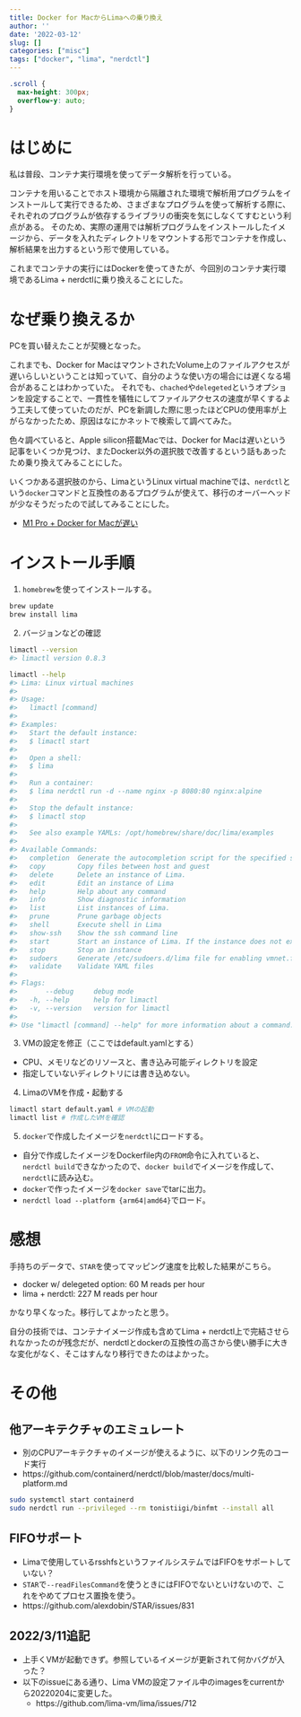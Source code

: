 ```yaml
---
title: Docker for MacからLimaへの乗り換え
author: ''
date: '2022-03-12'
slug: []
categories: ["misc"]
tags: ["docker", "lima", "nerdctl"]
---
```


```css
.scroll {
  max-height: 300px;
  overflow-y: auto;
}
```

# はじめに
私は普段、コンテナ実行環境を使ってデータ解析を行っている。

コンテナを用いることでホスト環境から隔離された環境で解析用プログラムをインストールして実行できるため、さまざまなプログラムを使って解析する際に、それぞれのプログラムが依存するライブラリの衝突を気にしなくてすむという利点がある。
そのため、実際の運用では解析プログラムをインストールしたイメージから、データを入れたディレクトリをマウントする形でコンテナを作成し、解析結果を出力するという形で使用している。

これまでコンテナの実行にはDockerを使ってきたが、今回別のコンテナ実行環境であるLima + nerdctlに乗り換えることにした。

# なぜ乗り換えるか
PCを買い替えたことが契機となった。

これまでも、Docker for MacはマウントされたVolume上のファイルアクセスが遅いらしいということは知っていて、自分のような使い方の場合には遅くなる場合があることはわかっていた。
それでも、`chached`や`delegeted`というオプションを設定することで、一貫性を犠牲にしてファイルアクセスの速度が早くするよう工夫して使っていたのだが、PCを新調した際に思ったほどCPUの使用率が上がらなかったため、原因はなにかネットで検索して調べてみた。

色々調べていると、Apple silicon搭載Macでは、Docker for Macは遅いという記事をいくつか見つけ、またDocker以外の選択肢で改善するという話もあったため乗り換えてみることにした。

いくつかある選択肢のから、LimaというLinux virtual machineでは、`nerdctl`という`docker`コマンドと互換性のあるプログラムが使えて、移行のオーバーヘッドが少なそうだったので試してみることにした。

* [M1 Pro + Docker for Macが遅い](https://qiita.com/naomichi-y/items/1e676139e3f9fbc75d3c)

# インストール手順

1. `homebrew`を使ってインストールする。

```bash
brew update
brew install lima
```

2. バージョンなどの確認

```bash
limactl --version
#> limactl version 0.8.3

limactl --help
#> Lima: Linux virtual machines
#> 
#> Usage:
#>   limactl [command]
#> 
#> Examples:
#>   Start the default instance:
#>   $ limactl start
#> 
#>   Open a shell:
#>   $ lima
#> 
#>   Run a container:
#>   $ lima nerdctl run -d --name nginx -p 8080:80 nginx:alpine
#> 
#>   Stop the default instance:
#>   $ limactl stop
#> 
#>   See also example YAMLs: /opt/homebrew/share/doc/lima/examples
#> 
#> Available Commands:
#>   completion  Generate the autocompletion script for the specified shell
#>   copy        Copy files between host and guest
#>   delete      Delete an instance of Lima.
#>   edit        Edit an instance of Lima
#>   help        Help about any command
#>   info        Show diagnostic information
#>   list        List instances of Lima.
#>   prune       Prune garbage objects
#>   shell       Execute shell in Lima
#>   show-ssh    Show the ssh command line
#>   start       Start an instance of Lima. If the instance does not exist, open an editor for creating new one, with name "default"
#>   stop        Stop an instance
#>   sudoers     Generate /etc/sudoers.d/lima file for enabling vmnet.framework support
#>   validate    Validate YAML files
#> 
#> Flags:
#>       --debug     debug mode
#>   -h, --help      help for limactl
#>   -v, --version   version for limactl
#> 
#> Use "limactl [command] --help" for more information about a command.
```

3. VMの設定を修正（ここではdefault.yamlとする）
  * CPU、メモリなどのリソースと、書き込み可能ディレクトリを設定
  * 指定していないディレクトリには書き込めない。

4. LimaのVMを作成・起動する

```bash
limactl start default.yaml # VMの起動
limactl list # 作成したVMを確認
```

5. `docker`で作成したイメージを`nerdctl`にロードする。
  - 自分で作成したイメージをDockerfile内の`FROM`命令に入れていると、`nerdctl build`できなかったので、`docker build`でイメージを作成して、`nerdctl`に読み込む。
  - `docker`で作ったイメージを`docker save`でtarに出力。
  - `nerdctl load --platform {arm64|amd64}`でロード。

# 感想
手持ちのデータで、`STAR`を使ってマッピング速度を比較した結果がこちら。

* docker w/ delegeted option: 60 M reads per hour
* lima + nerdctl: 227 M reads per hour

かなり早くなった。移行してよかったと思う。

自分の技術では、コンテナイメージ作成も含めてLima + nerdctl上で完結させられなかったのが残念だが、nerdctlとdockerの互換性の高さから使い勝手に大きな変化がなく、そこはすんなり移行できたのはよかった。

# その他
## 他アーキテクチャのエミュレート
- 別のCPUアーキテクチャのイメージが使えるように、以下のリンク先のコード実行
- https://github.com/containerd/nerdctl/blob/master/docs/multi-platform.md

```bash
sudo systemctl start containerd
sudo nerdctl run --privileged --rm tonistiigi/binfmt --install all
```

## FIFOサポート
- Limaで使用しているrsshfsというファイルシステムではFIFOをサポートしていない？
- `STAR`で`--readFilesCommand`を使うときにはFIFOでないといけないので、これをやめてプロセス置換を使う。
- https://github.com/alexdobin/STAR/issues/831

## 2022/3/11追記
* 上手くVMが起動できず。参照しているイメージが更新されて何かバグが入った？
* 以下のissueにある通り、Lima VMの設定ファイル中のimagesをcurrentから20220204に変更した。
  - https://github.com/lima-vm/lima/issues/712
